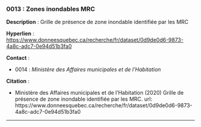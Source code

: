 ### 0013 : Zones inondables MRC {-}

<!-- -------------------------------------------------- -->
**Description** : Grille de présence de zone inondable identifiée par les MRC

<!-- -------------------------------------------------- -->

  **Hyperlien** : [https://www.donneesquebec.ca/recherche/fr/dataset/0d9de0d6-9873-4a8c-adc7-0e94d51b3fa0](https://www.donneesquebec.ca/recherche/fr/dataset/0d9de0d6-9873-4a8c-adc7-0e94d51b3fa0)


<!-- -------------------------------------------------- -->



<!-- -------------------------------------------------- -->
**Contact** :


  - 0014 : *Ministère des Affaires municipales et de l'Habitation*



<!-- -------------------------------------------------- -->
**Citation** :


  - Ministère des Affaires municipales et de l'Habitation (2020) Grille de présence de zone inondable identifiée par les MRC. url: https://www.donneesquebec.ca/recherche/fr/dataset/0d9de0d6-9873-4a8c-adc7-0e94d51b3fa0




<!-- -------------------------------------------------- -->




<hr>
<br>
